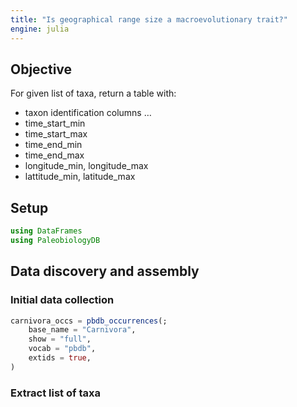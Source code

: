 ```yaml
---
title: "Is geographical range size a macroevolutionary trait?"
engine: julia
---
```


## Objective

For given list of taxa, return a table with:

- taxon identification columns ...
- time_start_min
- time_start_max
- time_end_min
- time_end_max
- longitude_min, longitude_max
- lattitude_min, latitude_max

## Setup

```julia
using DataFrames
using PaleobiologyDB
```

## Data discovery and assembly


### Initial data collection

```julia
carnivora_occs = pbdb_occurrences(;
    base_name = "Carnivora",
    show = "full",
    vocab = "pbdb",
    extids = true,
)
```

### Extract list of taxa





